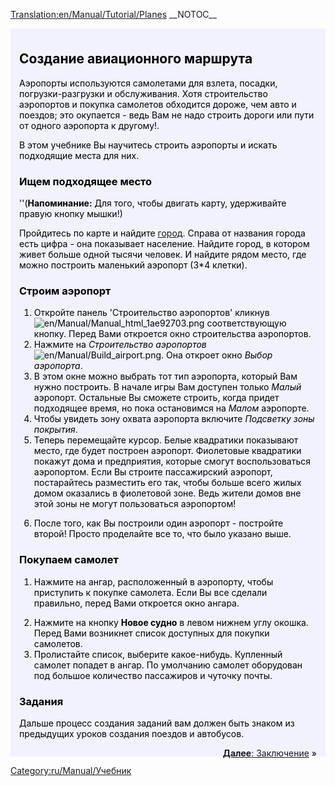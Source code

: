 [[Translation:en/Manual/Tutorial/Planes]]
__NOTOC__
{{en/Manual/Tutorial/Tabs|5|4
|ru/Manual/Tutorial/Main Page|1. Начало игры<!--
-->|ru/Manual/Tutorial/Автобусы|2. Автобусы<!--
-->|ru/Manual/Tutorial/Поезда|3. Поезда<!--
-->|ru/Manual/Tutorial/Самолёты|4. Самолёты<!--
-->|ru/Manual/Tutorial/Заключение|5. Заключение}}
<div style="padding:.5em 1em 1em 1em; border-top:none; background-color:#f1f2fe; color:#000;">
{{ru/Manual/Учебник}}
==Создание авиационного маршрута==
Аэропорты используются самолетами для взлета, посадки, погрузки-разгрузки и обслуживания. Хотя строительство аэропортов и покупка самолетов обходится дороже, чем авто и поездов; это окупается - ведь Вам не надо строить дороги или пути от одного аэропорта к другому!.

В этом учебнике Вы научитесь строить аэропорты и искать подходящие места для них.
{{en/Manual/Phototable|[[File:en/Manual/Airport s.png]]|Малый (3*4) аэропорт|none}}

===Ищем подходящее место===
''('''Напоминание:''' Для того, чтобы двигать карту, удерживайте правую кнопку мышки!)

Пройдитесь по карте и найдите [[ru/Manual/Город|город]]. Справа от названия города есть цифра - она показывает население. Найдите город, в котором живет больше одной тысячи человек. И найдите рядом место, где можно построить маленький аэропорт (3*4 клетки).

===Строим аэропорт ===
#Откройте панель 'Строительство аэропортов' кликнув [[File:en/Manual/Manual html 1ae92703.png]] соответствующую кнопку. Перед Вами откроется окно строительства аэропортов.
#Нажмите на ''Строительство аэропортов'' [[File:en/Manual/Build airport.png]]. Она откроет окно ''Выбор аэропорта''.
#В этом окне можно выбрать тот тип аэропорта, который Вам нужно построить. В начале игры Вам доступен только ''Малый'' аэропорт. Остальные Вы сможете строить, когда придет подходящее время, но пока остановимся на  ''Малом'' аэропорте.
#Чтобы увидеть зону охвата аэропорта включите  ''Подсветку зоны покрытия''.
#Теперь перемещайте курсор. Белые квадратики показывают место, где будет построен аэропорт. Фиолетовые квадратики покажут дома и предприятия, которые смогут воспользоваться аэропортом. Если Вы строите пассажирский аэропорт, постарайтесь разместить его так, чтобы больше всего жилых домом оказались в фиолетовой зоне. Ведь жители домов вне этой зоны не могут пользоваться аэропортом!
{{en/Manual/Phototable|[[File:en/Manual/Build-airport-3.png|400px]]|Место, подходящие для строительства.|none|6=:}}
<ol start="6">
<li>После того, как Вы построили один аэропорт - постройте второй! Просто проделайте все то, что было указано выше.
</ol>
===Покупаем самолет===
#Нажмите на ангар, расположенный в аэропорту, чтобы приступить к покупке самолета. Если Вы все сделали правильно, перед Вами откроется окно ангара.
{{en/Manual/Phototable|[[File:ru/Manual/Tutorial/Step1aircraftru.png|500px]]|Окно ангара|none}}
<ol start="2">
<li>Нажмите на кнопку '''Новое судно''' в левом нижнем углу окошка. Перед Вами возникнет список доступных для покупки самолетов. 
<li>Пролистайте список, выберите какое-нибудь. Купленный самолет попадет в ангар. По умолчанию самолет оборудован под большое количество пассажиров и чуточку почты.
</ol>
===Задания===
Дальше процесс создания заданий вам должен быть знаком из предыдущих уроков создания поездов и автобусов.

<span style="float: right">[[ru/Manual/Tutorial/Заключение|'''Далее''': Заключение]] &raquo;</span>
</div>
[[Category:ru/Manual/Учебник]]